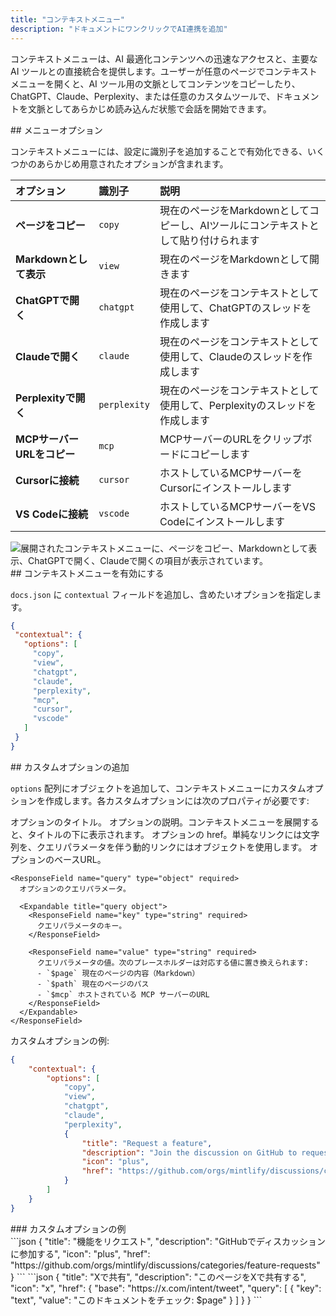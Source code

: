 ```yaml
---
title: "コンテキストメニュー"
description: "ドキュメントにワンクリックでAI連携を追加"
---
```



コンテキストメニューは、AI 最適化コンテンツへの迅速なアクセスと、主要な AI ツールとの直接統合を提供します。ユーザーが任意のページでコンテキストメニューを開くと、AI ツール用の文脈としてコンテンツをコピーしたり、ChatGPT、Claude、Perplexity、または任意のカスタムツールで、ドキュメントを文脈としてあらかじめ読み込んだ状態で会話を開始できます。


<div id="menu-options">
  ## メニューオプション
</div>

コンテキストメニューには、設定に識別子を追加することで有効化できる、いくつかのあらかじめ用意されたオプションが含まれます。

| オプション | 識別子 | 説明 |
|:--------|:------------|:-------------|
| **ページをコピー** | `copy` | 現在のページをMarkdownとしてコピーし、AIツールにコンテキストとして貼り付けられます |
| **Markdownとして表示** | `view` | 現在のページをMarkdownとして開きます |
| **ChatGPTで開く** | `chatgpt` | 現在のページをコンテキストとして使用して、ChatGPTのスレッドを作成します |
| **Claudeで開く** | `claude` | 現在のページをコンテキストとして使用して、Claudeのスレッドを作成します |
| **Perplexityで開く** | `perplexity` | 現在のページをコンテキストとして使用して、Perplexityのスレッドを作成します |
| **MCPサーバーURLをコピー** | `mcp` | MCPサーバーのURLをクリップボードにコピーします |
| **Cursorに接続** | `cursor` | ホストしているMCPサーバーをCursorにインストールします |
| **VS Codeに接続** | `vscode` | ホストしているMCPサーバーをVS Codeにインストールします |

<Frame>
    <img 
    src="/images/contextual-menu/contextual-menu.png" 
    alt="展開されたコンテキストメニューに、ページをコピー、Markdownとして表示、ChatGPTで開く、Claudeで開くの項目が表示されています。" 
  />
</Frame>

<div id="enabling-the-contextual-menu">
  ## コンテキストメニューを有効にする
</div>

`docs.json` に `contextual` フィールドを追加し、含めたいオプションを指定します。

```json
{
 "contextual": {
   "options": [
     "copy",
     "view",
     "chatgpt",
     "claude",
     "perplexity",
     "mcp",
     "cursor",
     "vscode"
   ]
 }
}
```

<div id="adding-custom-options">
  ## カスタムオプションの追加
</div>

`options` 配列にオブジェクトを追加して、コンテキストメニューにカスタムオプションを作成します。各カスタムオプションには次のプロパティが必要です:

<ResponseField name="title" type="string" required>
  オプションのタイトル。
</ResponseField>

<ResponseField name="description" type="string" required>
  オプションの説明。コンテキストメニューを展開すると、タイトルの下に表示されます。
</ResponseField>

<IconsRequired />

<ResponseField name="href" type="string | object" required>
  オプションの href。単純なリンクには文字列を、クエリパラメータを伴う動的リンクにはオブジェクトを使用します。
  
  <Expandable title="href object">
    <ResponseField name="base" type="string" required>
      オプションのベースURL。
    </ResponseField>

    <ResponseField name="query" type="object" required>
      オプションのクエリパラメータ。

      <Expandable title="query object">
        <ResponseField name="key" type="string" required>
          クエリパラメータのキー。
        </ResponseField>

        <ResponseField name="value" type="string" required>
          クエリパラメータの値。次のプレースホルダーは対応する値に置き換えられます:
          - `$page` 現在のページの内容（Markdown）
          - `$path` 現在のページのパス
          - `$mcp` ホストされている MCP サーバーのURL
        </ResponseField>
      </Expandable>
    </ResponseField>
  </Expandable>
</ResponseField>

カスタムオプションの例:

```json {9-14} wrap
{
    "contextual": {
        "options": [
            "copy",
            "view",
            "chatgpt",
            "claude",
            "perplexity",
            {
                "title": "Request a feature",
                "description": "Join the discussion on GitHub to request a new feature",
                "icon": "plus",
                "href": "https://github.com/orgs/mintlify/discussions/categories/feature-requests"
            }
        ]
    }
}
```

<div id="custom-option-examples">
  ### カスタムオプションの例
</div>

<AccordionGroup>
<Accordion title="シンプルなリンク">
```json
{
  "title": "機能をリクエスト",
  "description": "GitHubでディスカッションに参加する",
  "icon": "plus",
  "href": "https://github.com/orgs/mintlify/discussions/categories/feature-requests"
}
```
</Accordion>

<Accordion title="ページ内容を使った動的リンク">
```json
{
  "title": "Xで共有",
  "description": "このページをXで共有する",
  "icon": "x",
  "href": {
    "base": "https://x.com/intent/tweet",
    "query": [
      {
      "key": "text",
      "value": "このドキュメントをチェック: $page"
      }
    ]
  }
}
```
</Accordion>
</AccordionGroup>